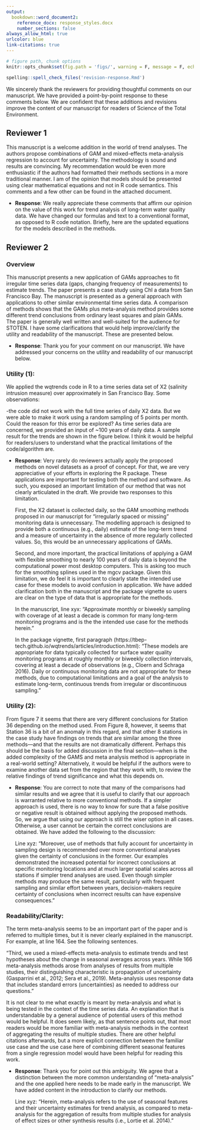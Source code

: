 ```yaml
---
output: 
  bookdown::word_document2:
    reference_docx: response_styles.docx
    number_sections: false
always_allow_html: true
urlcolor: blue
link-citations: true
---
```


```r
# figure path, chunk options
knitr::opts_chunk$set(fig.path = 'figs/', warning = F, message = F, echo = F, cache = F, dev.args = list(family = 'serif'), dpi = 300, warning = F)
```

```r
spelling::spell_check_files('revision-response.Rmd')
```

We sincerely thank the reviewers for providing thoughtful comments on our manuscript.  We have provided a point-by-point response to these comments below.  We are confident that these additions and revisions improve the content of our manuscript for readers of Science of the Total Environment.  

## Reviewer 1

This manuscript is a welcome addition in the world of trend analyses. The authors propose combinations of GAM and mixed-effects meta-analysis regression to account for uncertainty. The methodology is sound and results are convincing. My recommendation would be even more enthusiastic if the authors had formatted their methods sections in a more traditional manner. I am of the opinion that models should be presented using clear mathematical equations and not in R code semantics. This comments and a few other can be found in the attached document.

* __Response__: We really appreciate these comments that affirm our opinion on the value of this work for trend analysis of long-term water quality data.  We have changed our formulas and text to a conventional format, as opposed to R code notation.  Briefly, here are the updated equations for the models described in the methods. 

\begin{equation}
\textrm{Model S}: y_i \sim\ \beta_0 + f_1\left(cont\_year_i\right) + \epsilon_i
(\#eq:Smod)
\end{equation}

\begin{equation}
\textrm{Model SY:} y_i \sim\ \beta_0 + \beta_1\left(cont\_year_i\right) + f_1\left(cont\_year_i\right) + \epsilon_i
(\#eq:SYmod)
\end{equation}

\begin{equation}
\textrm{Model SYD:} y_i \sim\ \beta_0 + \beta_1\left(cont\_year_i\right) + f_1\left(cont\_year_i\right) + f_2\left(doy_i) + \epsilon_i
(\#eq:SYDmod)
\end{equation}

\begin{equation}
\textrm{Model SYDI:} y_i \sim\ \beta_0 + \beta_1\left(cont\_year_i\right) + f_1\left(cont\_year_i\right) + f_2\left(doy_i) + f_3\left(cont\_year_i, doy_i\right) + \epsilon_i
(\#eq:SYDImod)
\end{equation}

## Reviewer 2

### Overview 

This manuscript presents a new application of GAMs approaches to fit irregular time series data (gaps, changing frequency of measurements) to estimate trends. The paper presents a case study using Chl a data from San Francisco Bay.  The manuscript is presented as a general approach with applications to other similar environmental time series data.  A comparison of methods shows that the GAMs plus meta-analysis method provides some different trend conclusions from ordinary least squares and plain GAMs. The paper is generally well written and well-suited for the audience for STOTEN.  I have some clarifications that would help improve/clarify the utility and readability of the manuscript.  These are presented below.

* __Response__: Thank you for your comment on our manuscript.  We have addressed your concerns on the utility and readability of our manuscript below. 

### Utility (1):

We applied the wqtrends code in R to a time series data set of X2 (salinity intrusion measure) over approximately in San Francisco Bay.  Some observations:

-the code did not work with the full time series of daily X2 data.  But we were able to make it work using a random sampling of 5 points per month.  Could the reason for this error be explored?  As time series data are concerned, we provided an input of ~100 years of daily data.  A sample result for the trends are shown in the figure below.  I think it would be helpful for readers/users to understand what the practical limitations of the code/algorithm are.

* __Response__: Very rarely do reviewers actually apply the proposed methods on novel datasets as a proof of concept.  For that, we are very appreciative of your efforts in exploring the R package. These applications are important for testing both the method and software.  As such, you exposed an important limitation of our method that was not clearly articulated in the draft.  We provide two responses to this limitation.  

     First, the X2 dataset is collected daily, so the GAM smoothing methods proposed in our manuscript for "irregularly spaced or missing" monitoring data is unnecessary.  The modelling approach is designed to provide both a continuous (e.g., daily) estimate of the long-term trend and a measure of uncertainty in the absence of more regularly collected values.  So, this would be an unnecessary applications of GAMs.
     
     Second, and more important, the practical limitations of applying a GAM with flexible smoothing to nearly 100 years of daily data is beyond the computational power most desktop computers.  This is asking too much for the smoothing splines used in the mgcv package. Given this limitation, we do feel it is important to clearly state the intended use case for these models to avoid confusion in application.  We have added clarification both in the manuscript and the package vignette so users are clear on the type of data that is appropriate for the methods.  
     
     In the manuscript, line xyx: "Approximate monthly or biweekly sampling with coverage of at least a decade is common for many long-term monitoring programs and is the the intended use case for the methods herein."
     
     In the package vignette, first paragraph (https://tbep-tech.github.io/wqtrends/articles/introduction.html): "These models are appropriate for data typically collected for surface water quality monitoring programs at roughly monthly or biweekly collection intervals, covering at least a decade of observations (e.g., Cloern and Schraga 2016). Daily or continuous monitoring data are not appropriate for these methods, due to computational limitations and a goal of the analysis to estimate long-term, continuous trends from irregular or discontinuous sampling."
     
### Utility (2):

From figure 7 it seems that there are very different conclusions for Station 36 depending on the method used.  From Figure 8, however, it seems that Station 36 is a bit of an anomaly in this regard, and that other 8 stations in the case study have findings on trends that are similar among the three methods—and that the results are not dramatically different.  Perhaps this should be the basis for added discussion in the final section—when is the added complexity of the GAMS and meta analysis method is appropriate in a real-world setting?  Alternatively, it would be helpful if the authors were to examine another data set from the region that they work with, to review the relative findings of trend significance and what this depends on. 

* __Response__: You are correct to note that many of the comparisons had similar results and we agree that it is useful to clarify that our approach is warranted relative to more conventional methods.  If a simpler approach is used, there is no way to know for sure that a false positive or negative result is obtained without applying the proposed methods.  So, we argue that using our approach is still the wiser option in all cases.  Otherwise, a user cannot be certain the correct conclusions are obtained. We have added the following to the discussion: 

    Line xyz: "Moreover, use of methods that fully account for uncertainty in sampling design is recommended over more conventional analyses given the certainty of conclusions in the former.  Our examples demonstrated the increased potential for incorrect conclusions at specific monitoring locations and at much larger spatial scales across all stations if simpler trend analyses are used. Even though simpler methods may produce the same result, particularly with frequent sampling and similar effort between years, decision-makers require certainty of conclusions when incorrect results can have expensive consequences."

### Readability/Clarity:

The term meta-analysis seems to be an important part of the paper and is referred to multiple times, but it is never clearly explained in the manuscript.  For example, at line 164.  See the following sentences. 

"Third, we used a mixed-effects meta-analysis to estimate trends and test hypotheses about the change in seasonal averages across years. While 166 meta-analysis methods arose from analyses of results from multiple studies, their distinguishing characteristic is propagation of uncertainty (Gasparrini et al., 2012; Sera et al., 2019). Meta-analysis uses response data that includes standard errors (uncertainties) as needed to address our questions."

It is not clear to me what exactly is meant by meta-analysis and what is being tested in the context of the time series data.  An explanation that is understandable by a general audience of potential users of this method would be helpful.  It does seem likely, as that sentence points out, that most readers would be more familiar with meta-analysis methods in the context of aggregating the results of multiple studies.  There are other helpful citations afterwards, but a more explicit connection between the familiar use case and the use case here of combining different seasonal features from a single regression model would have been helpful for reading this work.

* __Response__: Thank you for point out this ambiguity. We agree that a distinction between the more common understanding of "meta-analysis" and the one applied here needs to be made early in the manuscript.  We have added content in the introduction to clarify our methods.

     Line xyz: "Herein, meta-analysis refers to the use of seasonal features and their uncertainty estimates for trend analysis, as compared to meta-analysis for the aggregation of results from multiple studies for analysis of effect sizes or other synthesis results (i.e., Lortie et al. 2014)."